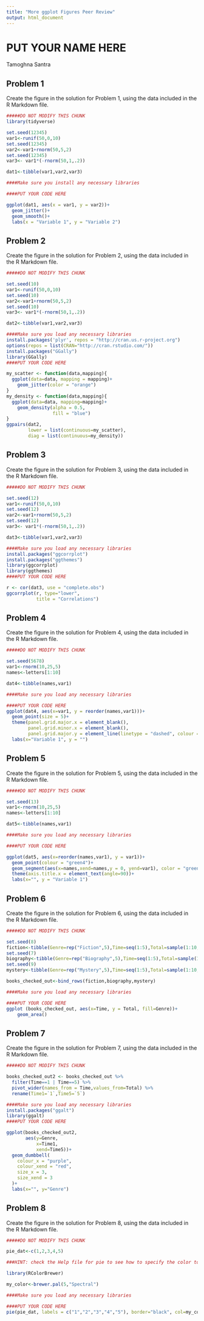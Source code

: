 ```yaml
---
title: "More ggplot Figures Peer Review"
output: html_document
---
```


# PUT YOUR NAME HERE 
Tamoghna Santra

## Problem 1

Create the figure in the solution for Problem 1, using the data included in the R Markdown file.

```r

#####DO NOT MODIFY THIS CHUNK
library(tidyverse)

set.seed(12345)
var1<-runif(50,0,10)
set.seed(12345)
var2<-var1+rnorm(50,5,2)
set.seed(12345)
var3<- var1*(-rnorm(50,1,.2))

dat1<-tibble(var1,var2,var3)


```

```r

####Make sure you install any necessary libraries

####PUT YOUR CODE HERE

ggplot(dat1, aes(x = var1, y = var2))+
  geom_jitter()+
  geom_smooth()+
  labs(x = "Variable 1", y = "Variable 2")
```

## Problem 2

Create the figure in the solution for Problem 2, using the data included in the R Markdown file.

```r

#####DO NOT MODIFY THIS CHUNK

set.seed(10)
var1<-runif(50,0,10)
set.seed(10)
var2<-var1+rnorm(50,5,2)
set.seed(10)
var3<- var1*(-rnorm(50,1,.2))

dat2<-tibble(var1,var2,var3)
```


```r
####Make sure you load any necessary libraries
install.packages('plyr', repos = "http://cran.us.r-project.org")
options(repos = list(CRAN="http://cran.rstudio.com/"))
install.packages("GGally")
library(GGally)
####PUT YOUR CODE HERE

my_scatter <- function(data,mapping){
  ggplot(data=data, mapping = mapping)+
    geom_jitter(color = "orange")
}
my_density <- function(data,mapping){
  ggplot(data=data, mapping=mapping)+
    geom_density(alpha = 0.5,
                 fill = "blue")
}
ggpairs(dat2,
        lower = list(continuous=my_scatter),
        diag = list(continuous=my_density))

```

## Problem 3

Create the figure in the solution for Problem 3, using the data included in the R Markdown file.

```r

#####DO NOT MODIFY THIS CHUNK

set.seed(12)
var1<-runif(50,0,10)
set.seed(12)
var2<-var1+rnorm(50,5,2)
set.seed(12)
var3<- var1*(-rnorm(50,1,.2))

dat3<-tibble(var1,var2,var3)
```

```r

####Make sure you load any necessary libraries
install.packages("ggcorrplot")
install.packages("ggthemes")
library(ggcorrplot)
library(ggthemes)
####PUT YOUR CODE HERE

r <- cor(dat3, use = "complete.obs")
ggcorrplot(r, type="lower",
           title = "Correlations")
```

## Problem 4

Create the figure in the solution for Problem 4, using the data included in the R Markdown file.

```r

#####DO NOT MODIFY THIS CHUNK

set.seed(5678)
var1<-rnorm(10,25,5)
names<-letters[1:10]

dat4<-tibble(names,var1)
```

```r


####Make sure you load any necessary libraries

####PUT YOUR CODE HERE
ggplot(dat4, aes(x=var1, y = reorder(names,var1)))+
  geom_point(size = 5)+
  theme(panel.grid.major.x = element_blank(),
        panel.grid.minor.x = element_blank(),
        panel.grid.major.y = element_line(linetype = "dashed", colour = "orange"))+
  labs(x="Variable 1", y = "")

```

## Problem 5

Create the figure in the solution for Problem 5, using the data included in the R Markdown file.

```r

#####DO NOT MODIFY THIS CHUNK

set.seed(13)
var1<-rnorm(10,25,5)
names<-letters[1:10]

dat5<-tibble(names,var1)
```

```r


####Make sure you load any necessary libraries

####PUT YOUR CODE HERE

ggplot(dat5, aes(x=reorder(names,var1), y = var1))+
  geom_point(colour = "green4")+
  geom_segment(aes(x=names,xend=names,y = 0, yend=var1), color = "green4")+
  theme(axis.title.x = element_text(angle=90))+
  labs(x="", y = "Variable 1")
```

## Problem 6

Create the figure in the solution for Problem 6, using the data included in the R Markdown file.

```r

#####DO NOT MODIFY THIS CHUNK

set.seed(8)
fiction<-tibble(Genre=rep("Fiction",5),Time=seq(1:5),Total=sample(1:10,5))
set.seed(7)
biography<-tibble(Genre=rep("Biography",5),Time=seq(1:5),Total=sample(1:10,5))
set.seed(9)
mystery<-tibble(Genre=rep("Mystery",5),Time=seq(1:5),Total=sample(1:10,5))

books_checked_out<-bind_rows(fiction,biography,mystery)
```

```r


####Make sure you load any necessary libraries

####PUT YOUR CODE HERE
ggplot (books_checked_out, aes(x=Time, y = Total, fill=Genre))+
    geom_area()
```

## Problem 7

Create the figure in the solution for Problem 7, using the data included in the R Markdown file.

```r

#####DO NOT MODIFY THIS CHUNK

books_checked_out2 <- books_checked_out %>%
  filter(Time==1 | Time==5) %>%
  pivot_wider(names_from = Time,values_from=Total) %>%
  rename(Time1=`1`,Time5=`5`)
```
   
```r


####Make sure you load any necessary libraries
install.packages("ggalt")
library(ggalt)
####PUT YOUR CODE HERE

ggplot(books_checked_out2,
       aes(y=Genre,
           x=Time1,
           xend=Time5))+
  geom_dumbbell(
    colour_x = "purple",
    colour_xend = "red",
    size_x = 3,
    size_xend = 3
  )+
  labs(x="", y="Genre")

```

## Problem 8

Create the figure in the solution for Problem 8, using the data included in the R Markdown file.

```r

#####DO NOT MODIFY THIS CHUNK

pie_dat<-c(1,2,3,4,5)
```

```r


###HINT: check the Help file for pie to see how to specify the color to the my_color palette

library(RColorBrewer)

my_color<-brewer.pal(5,"Spectral")

####Make sure you load any necessary libraries

####PUT YOUR CODE HERE
pie(pie_dat, labels = c("1","2","3","4","5"), border="black", col=my_color )

```


